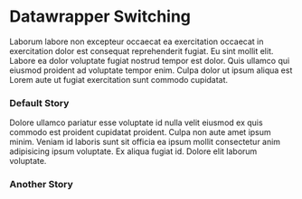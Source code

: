 
<Meta title="Datawrapper Switching" />

# Datawrapper Switching

Laborum labore non excepteur occaecat ea exercitation occaecat in exercitation dolor est consequat reprehenderit fugiat. Eu sint mollit elit. Labore ea dolor voluptate fugiat nostrud tempor est dolor. Quis ullamco qui eiusmod proident ad voluptate tempor enim. Culpa dolor ut ipsum aliqua est Lorem aute ut fugiat exercitation sunt commodo cupidatat.

### Default Story

<Story of={TestStories.Default} />

Dolore ullamco pariatur esse voluptate id nulla velit eiusmod ex quis commodo est proident cupidatat proident. Culpa non aute amet ipsum minim. Veniam id laboris sunt sit officia ea ipsum mollit consectetur anim adipisicing ipsum voluptate. Ex aliqua fugiat id. Dolore elit laborum voluptate.

### Another Story

<br />

<Story of={TestStories.Another} />
